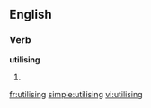 ==English==

===Verb===
'''utilising'''

# {{present participle of|[[utilise]]}}

[[fr:utilising]]
[[simple:utilising]]
[[vi:utilising]]